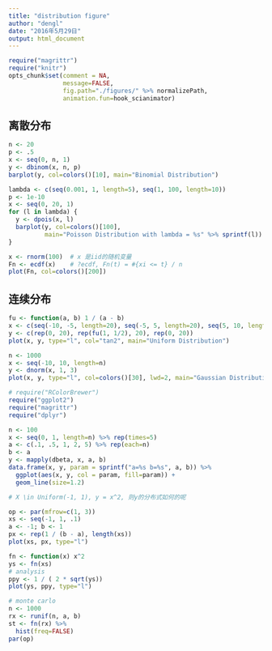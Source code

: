 ---
title: "distribution figure"
author: "dengl"
date: "2016年5月29日"
output: html_document
---

```{r start up, comment=NA, message=FALSE}
require("magrittr")
require("knitr")
opts_chunk$set(comment = NA, 
               message=FALSE,
               fig.path="./figures/" %>% normalizePath,
               animation.fun=hook_scianimator)
```

## 离散分布

```{r binomial-distribution}
n <- 20
p <- .5
x <- seq(0, n, 1)
y <- dbinom(x, n, p)
barplot(y, col=colors()[10], main="Binomial Distribution")
```

```{r Poisson-Distribution, fig.show="animate"}
lambda <- c(seq(0.001, 1, length=5), seq(1, 100, length=10))
p <- 1e-10
x <- seq(0, 20, 1)
for (l in lambda) {
  y <- dpois(x, l)
  barplot(y, col=colors()[100], 
          main="Poisson Distribution with lambda = %s" %>% sprintf(l))
}
```

```{r empirical-dist }
x <- rnorm(100)  # x 是iid的随机变量
Fn <- ecdf(x)    # ?ecdf, Fn(t) = #{xi <= t} / n
plot(Fn, col=colors()[200])
```


## 连续分布

```{r uniform-distribution}
fu <- function(a, b) 1 / (a - b)
x <- c(seq(-10, -5, length=20), seq(-5, 5, length=20), seq(5, 10, length=20))
y <- c(rep(0, 20), rep(fu(1, 1/2), 20), rep(0, 20))
plot(x, y, type="l", col="tan2", main="Uniform Distribution")
```

```{r gaussian-dist}
n <- 1000
x <- seq(-10, 10, length=n)
y <- dnorm(x, 1, 3)
plot(x, y, type="l", col=colors()[30], lwd=2, main="Gaussian Distribution")
```

```{r beta-distribution}
# require("RColorBrewer")
require("ggplot2")
require("magrittr")
require("dplyr")

n <- 100
x <- seq(0, 1, length=n) %>% rep(times=5)
a <- c(.1, .5, 1, 2, 5) %>% rep(each=n)
b <- a
y <- mapply(dbeta, x, a, b)
data.frame(x, y, param = sprintf("a=%s b=%s", a, b)) %>%
  ggplot(aes(x, y, col = param, fill=param)) + 
  geom_line(size=1.2)
```


```{r Monte-Carlo-Example}
# X \in Uniform(-1, 1), y = x^2, 则y的分布式如何的呢

op <- par(mfrow=c(1, 3))
xs <- seq(-1, 1, .1)
a <- -1; b <- 1
px <- rep(1 / (b - a), length(xs))
plot(xs, px, type="l")

fn <- function(x) x^2
ys <- fn(xs)
# analysis
ppy <- 1 / ( 2 * sqrt(ys))
plot(ys, ppy, type="l")

# monte carlo
n <- 1000
rx <- runif(n, a, b)
st <- fn(rx) %>%
  hist(freq=FALSE)
par(op)
```